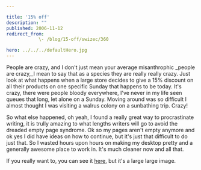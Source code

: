 ```yaml
---

title: '15% off'
description: ""
published: 2006-11-12
redirect_from: 
            \- /blog/15-off/swizec/360

hero: ../../../defaultHero.jpg
---
```

People are crazy, and I don't just mean your average misanthrophic \_people are crazy,\_I mean to say that as a species they are really really crazy. Just look at what happens when a large store decides to give a 15% discount on all their products on one specific Sunday that happens to be today. It's crazy, there were people bloody everywhere, I've never in my life seen queues that long, let alone on a Sunday. Moving around was so difficult I almost thought I was visiting a walrus colony on a sunbathing trip. Crazy!

So what else happened, oh yeah, I found a really great way to procrastinate writing, it is trully amazing to what lengths writers will go to avoid the dreaded empty page syndrome. Ok so my pages aren't empty anymore and ok yes I did have ideas on how to continue, but it's just that difficult to do just that. So I wasted hours upon hours on making my desktop pretty and a generally awesome place to work in. It's much cleaner now and all that.

If you really want to, you can see it [here](http://swizec.com/MyScreenie.png), but it's a large large image.
